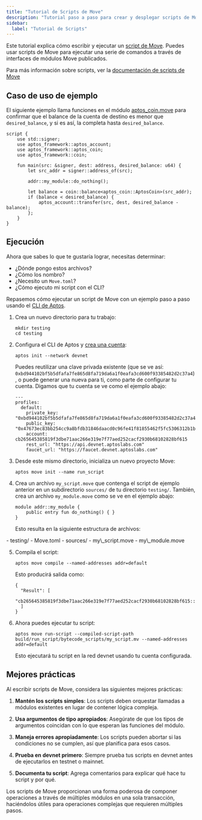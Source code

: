 ```yaml
---
title: "Tutorial de Scripts de Move"
description: "Tutorial paso a paso para crear y desplegar scripts de Move con ejemplos prácticos y mejores prácticas."
sidebar:
  label: "Tutorial de Scripts"
---
```



Este tutorial explica cómo escribir y ejecutar un [script de Move](/es/build/smart-contracts/book/modules-and-scripts). Puedes usar scripts de Move para ejecutar una serie de comandos a través de interfaces de módulos Move publicados.

Para más información sobre scripts, ver la [documentación de scripts de Move](/es/build/smart-contracts/scripts)

## Caso de uso de ejemplo

El siguiente ejemplo llama funciones en el módulo [aptos\_coin.move](https://github.com/aptos-labs/aptos-core/blob/main/aptos-move/framework/aptos-framework/sources/aptos_coin.move) para confirmar que el balance de la cuenta de destino es menor que `desired_balance`, y si es así, la completa hasta `desired_balance`.

```move
script {
    use std::signer;
    use aptos_framework::aptos_account;
    use aptos_framework::aptos_coin;
    use aptos_framework::coin;

    fun main(src: &signer, dest: address, desired_balance: u64) {
        let src_addr = signer::address_of(src);

        addr::my_module::do_nothing();

        let balance = coin::balance<aptos_coin::AptosCoin>(src_addr);
        if (balance < desired_balance) {
            aptos_account::transfer(src, dest, desired_balance - balance);
        };
    }
}
```

## Ejecución

Ahora que sabes lo que te gustaría lograr, necesitas determinar:

- ¿Dónde pongo estos archivos?
- ¿Cómo los nombro?
- ¿Necesito un `Move.toml`?
- ¿Cómo ejecuto mi script con el CLI?

Repasemos cómo ejecutar un script de Move con un ejemplo paso a paso usando el [CLI de Aptos](/es/build/cli/working-with-move-contracts).

1. Crea un nuevo directorio para tu trabajo:

   ```shellscript filename="Terminal"
   mkdir testing
   cd testing
   ```

2. Configura el CLI de Aptos y [crea una cuenta](/es/build/cli/setup-cli):

   ```shellscript filename="Terminal"
   aptos init --network devnet
   ```

   Puedes reutilizar una clave privada existente (que se ve así: `0xbd944102bf5b5dfafa7fe865d8fa719da6a1f0eafa3cd600f93385482d2c37a4`), o puede generar una nueva para ti, como parte de configurar tu cuenta. Digamos que tu cuenta se ve como el ejemplo abajo:

   ```shellscript filename="Terminal"
   ---
   profiles:
     default:
       private_key: "0xbd944102bf5b5dfafa7fe865d8fa719da6a1f0eafa3cd600f93385482d2c37a4"
       public_key: "0x47673ec83bb254cc9a8bfdb31846daacd0c96fe41f81855462f5fc5306312b1b"
       account: cb265645385819f3dbe71aac266e319e7f77aed252cacf2930b68102828bf615
       rest_url: "https://api.devnet.aptoslabs.com"
       faucet_url: "https://faucet.devnet.aptoslabs.com"
   ```

3. Desde este mismo directorio, inicializa un nuevo proyecto Move:

   ```shellscript filename="Terminal"
   aptos move init --name run_script
   ```

4. Crea un archivo `my_script.move` que contenga el script de ejemplo anterior en un subdirectorio `sources/` de tu directorio `testing/`. También, crea un archivo `my_module.move` como se ve en el ejemplo abajo:

   ```move
   module addr::my_module {
       public entry fun do_nothing() { }
   }
   ```

   Esto resulta en la siguiente estructura de archivos:

<FileTree>
  - testing/
    - Move.toml
    - sources/
      - my\_script.move
      - my\_module.move
</FileTree>

5. Compila el script:

   ```shellscript filename="Terminal"
   aptos move compile --named-addresses addr=default
   ```

   Esto producirá salida como:

   ```shellscript filename="Terminal"
   {
     "Result": [
       "cb265645385819f3dbe71aac266e319e7f77aed252cacf2930b68102828bf615::my_module"
     ]
   }
   ```

6. Ahora puedes ejecutar tu script:

   ```shellscript filename="Terminal"
   aptos move run-script --compiled-script-path build/run_script/bytecode_scripts/my_script.mv --named-addresses addr=default
   ```

   Esto ejecutará tu script en la red devnet usando tu cuenta configurada.

## Mejores prácticas

Al escribir scripts de Move, considera las siguientes mejores prácticas:

1. **Mantén los scripts simples**: Los scripts deben orquestar llamadas a módulos existentes en lugar de contener lógica compleja.

2. **Usa argumentos de tipo apropiados**: Asegúrate de que los tipos de argumentos coincidan con lo que esperan las funciones del módulo.

3. **Maneja errores apropiadamente**: Los scripts pueden abortar si las condiciones no se cumplen, así que planifica para esos casos.

4. **Prueba en devnet primero**: Siempre prueba tus scripts en devnet antes de ejecutarlos en testnet o mainnet.

5. **Documenta tu script**: Agrega comentarios para explicar qué hace tu script y por qué.

Los scripts de Move proporcionan una forma poderosa de componer operaciones a través de múltiples módulos en una sola transacción, haciéndolos útiles para operaciones complejas que requieren múltiples pasos.
